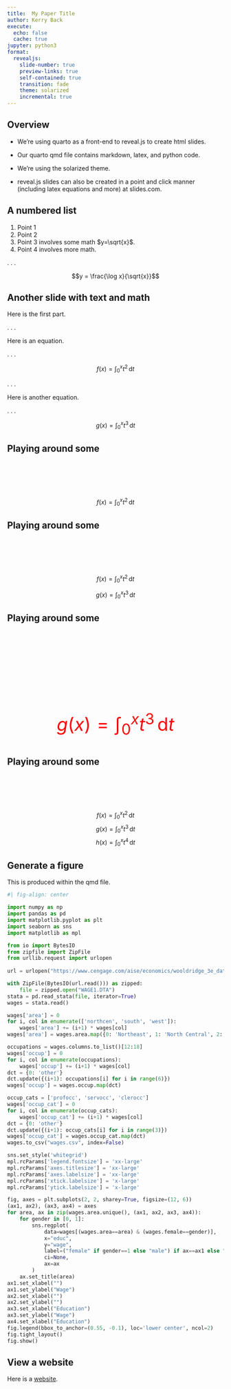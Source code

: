 ```yaml
---
title:  My Paper Title
author: Kerry Back
execute:
  echo: false
  cache: true
jupyter: python3
format: 
  revealjs:
    slide-number: true
    preview-links: true
    self-contained: true
    transition: fade
    theme: solarized
    incremental: true
---
```


## Overview

* We're using quarto as a front-end to reveal.js to create html slides.  

* Our quarto qmd file contains markdown, latex, and python code.  

* We're using the solarized theme.

* reveal.js slides can also be created in a point and click manner (including latex equations and more) at slides.com.


## A numbered list

1. Point 1
2. Point 2
3. Point 3 involves some math $y=\sqrt{x}$.
4. Point 4 involves more math.

. . .

$$y = \frac{\log x}{\sqrt{x}}$$

## Another slide with text and math 

Here is the first part.

. . .

Here is an equation.

. . .

$$
f(x) = \int_0^x t^{2}\, \mathrm{d} t
$$


. . . 

Here is another equation.

. . .


$$
g(x) = \int_0^x t^{3}\, \mathrm{d} t
$$

## Playing around some {auto-animate=true}

::: {style="margin-top: 100px;"}

$$
f(x) = \int_0^x t^{2}\, \mathrm{d} t
$$

:::

## Playing around some {auto-animate=true}

::: {style="margin-top: 100px;"}
$$
f(x) = \int_0^x t^{2}\, \mathrm{d} t
$$

$$
g(x) = \int_0^x t^{3}\, \mathrm{d} t
$$
:::

## Playing around some {auto-animate=true}

::: {style="margin-top: 200px; font-size: 3em; color: red;"}
$$
g(x) = \int_0^x t^{3}\, \mathrm{d} t
$$
:::

## Playing around some {auto-animate=true}

::: {style="margin-top: 100px;"}
$$
f(x) = \int_0^x t^{2}\, \mathrm{d} t
$$
$$
g(x) = \int_0^x t^{3}\, \mathrm{d} t
$$
$$
h(x) = \int_0^x t^{4}\, \mathrm{d} t
$$
:::

## Generate a figure

This is produced within the qmd file.

```python

#| fig-align: center

import numpy as np
import pandas as pd
import matplotlib.pyplot as plt
import seaborn as sns
import matplotlib as mpl

from io import BytesIO
from zipfile import ZipFile
from urllib.request import urlopen
    
url = urlopen("https://www.cengage.com/aise/economics/wooldridge_3e_datasets/statafiles.zip")

with ZipFile(BytesIO(url.read())) as zipped:
    file = zipped.open("WAGE1.DTA")
stata = pd.read_stata(file, iterator=True)
wages = stata.read()

wages['area'] = 0
for i, col in enumerate(['northcen', 'south', 'west']):
    wages['area'] += (i+1) * wages[col]
wages['area'] = wages.area.map({0: 'Northeast', 1: 'North Central', 2: 'South', 3: 'West'})

occupations = wages.columns.to_list()[12:18] 
wages['occup'] = 0
for i, col in enumerate(occupations):
    wages['occup'] += (i+1) * wages[col]
dct = {0: 'other'}
dct.update({(i+1): occupations[i] for i in range(6)})
wages['occup'] = wages.occup.map(dct)

occup_cats = ['profocc', 'servocc', 'clerocc']
wages['occup_cat'] = 0
for i, col in enumerate(occup_cats):
    wages['occup_cat'] += (i+1) * wages[col]
dct = {0: 'other'}
dct.update({(i+1): occup_cats[i] for i in range(3)})
wages['occup_cat'] = wages.occup_cat.map(dct)
wages.to_csv("wages.csv", index=False)

sns.set_style('whitegrid')
mpl.rcParams['legend.fontsize'] = 'xx-large'
mpl.rcParams['axes.titlesize'] = 'xx-large'
mpl.rcParams['axes.labelsize'] = 'xx-large'
mpl.rcParams['xtick.labelsize'] = 'x-large'
mpl.rcParams['ytick.labelsize'] = 'x-large'

fig, axes = plt.subplots(2, 2, sharey=True, figsize=(12, 6))
(ax1, ax2), (ax3, ax4) = axes
for area, ax in zip(wages.area.unique(), (ax1, ax2, ax3, ax4)):
    for gender in [0, 1]:
        sns.regplot(
            data=wages[(wages.area==area) & (wages.female==gender)], 
            x="educ", 
            y="wage", 
            label=("female" if gender==1 else "male") if ax==ax1 else "",
            ci=None, 
            ax=ax
        )
    ax.set_title(area)
ax1.set_xlabel("")
ax1.set_ylabel("Wage")
ax2.set_xlabel("")
ax2.set_ylabel("")
ax3.set_xlabel("Education")
ax3.set_ylabel("Wage")
ax4.set_xlabel("Education")
fig.legend(bbox_to_anchor=(0.55, -0.1), loc='lower center', ncol=2)
fig.tight_layout()  
fig.show()
```



## View a website 

Here is a [website](https://bbcx-investments.com).

